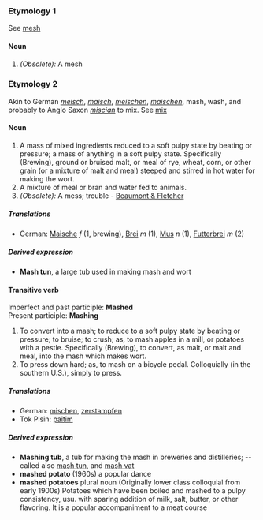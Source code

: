 ===Etymology 1===
See [[mesh]]
====Noun====
#''(Obsolete):'' A mesh
===Etymology 2===
Akin to German ''[[meisch]]'', ''[[maisch]]'', ''[[meischen]]'', ''[[maischen]]'', mash, wash, and probably to Anglo Saxon ''[[miscian]]'' to mix. See [[mix]]
====Noun====
#A mass of mixed ingredients reduced to a soft pulpy state by beating or pressure; a mass of anything in a soft pulpy state. Specifically (Brewing), ground or bruised malt, or meal of rye, wheat, corn, or other grain (or a mixture of malt and meal) steeped and stirred in hot water for making the wort.
#A mixture of meal or bran and water fed to animals.
#''(Obsolete):'' A mess; trouble - [[Beaumont & Fletcher]]
=====Translations=====
*German: [[Maische]] ''f'' (1, brewing), [[Brei]] ''m'' (1), [[Mus]] ''n'' (1), [[Futterbrei]] ''m'' (2)
=====Derived expression=====
*'''Mash tun''', a large tub used in making mash and wort
====Transitive verb====
Imperfect and past participle: '''Mashed'''<br>
Present participle: '''Mashing'''
#To convert into a mash; to reduce to a soft pulpy state by beating or pressure; to bruise; to crush; as, to mash apples in a mill, or potatoes with a pestle. Specifically (Brewing), to convert, as malt, or malt and meal, into the mash which makes wort.
#To press down hard; as, to mash on a bicycle pedal.  Colloquially (in the southern U.S.), simply to press.
=====Translations=====
*German: [[mischen]], [[zerstampfen]]
*Tok Pisin: [[paitim]]
=====Derived expression=====
*'''Mashing tub''', a tub for making the mash in breweries and distilleries; -- called also [[mash tun]], and [[mash vat]]
*'''mashed potato''' (1960s) a popular dance
*'''mashed potatoes''' plural noun (Originally lower class colloquial from early 1900s) Potatoes which have been boiled and mashed to a pulpy consistency, usu. with sparing addition of milk, salt, butter, or other flavoring. It is a popular accompaniment to a meat course
